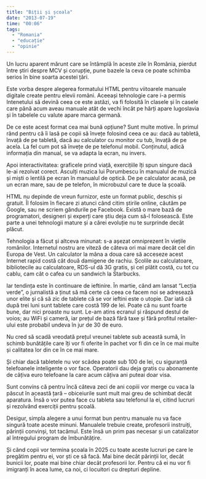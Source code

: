 ```yaml
---
title: "Biții și școala"
date: "2013-07-19"
time: "00:06"
tags:
  - "Romania"
  - "educație"
  - "opinie"
---
```

Un lucru aparent mărunt care se întâmplă în aceste zile în România, pierdut între știri despre MCV și corupție, pune bazele la ceva ce poate schimba serios în bine soarta acestei țări.

Este vorba despre alegerea formatului HTML pentru viitoarele manuale digitale create pentru elevii români. Aceeași tehnologie care i-a permis Intenetului să devină ceea ce este astăzi, va fi folosită în clasele și în casele care până acum aveau manuale atât de vechi încât pe hărți apare Iugoslavia și în tabelele cu valute apare marca germană.

De ce este acest format cea mai bună opțiune? Sunt multe motive. În primul rând pentru că îi lasă pe copii să învețe folosind ceea ce au: dacă au tabletă, învață de pe tabletă, dacă au calculator cu monitor cu tub, învață de pe acela. La fel cum pot să învețe de pe telefonul mobil. Conținutul, adică informația din manual, se va adapta la ecran, nu invers.

Apoi interactivitatea: graficele prind viață, exercițiile îți spun singure dacă le-ai rezolvat corect. Asculți muzica lui Porumbescu în manualul de muzică și miști o lentilă pe ecran în manualul de optică. De pe calculator acasă, pe un ecran mare, sau de pe telefon, în microbuzul care te duce la școală.

HTML nu depinde de vreun furnizor, este un format public, deschis și gratuit. Îl folosim în fiecare zi atunci când citim știrile online, căutăm pe Google, sau ne scriem gândurile pe Facebook. Există o mare bază de programatori, designeri și experți care știu deja cum să-l folosească. Este parte a unei tehnologii mature și a cărei evoluție nu te surprinde decât plăcut.

Tehnologia a făcut și altceva minunat: s-a așezat omniprezent în viețile românilor. Internetul nostru are viteză de câteva ori mai mare decât cel din Europa de Vest. Un calculator la mâna a doua care să acceseze acest Internet rapid costă cât două damigene de rachiu. Școlile au calculatoare, bibliotecile au calculatoare, RDS-ul dă 3G gratis, și cel plătit costă, cu tot cu cablu, cam cât o cafea cu un sandwich la Starbucks.

Iar tendința este în continuare de ieftinire. În martie, când am lansat "Lecția verde", o jurnalistă a ținut să mă certe că ceea ce facem noi se adresează unor elite și că să zic de tablete că se vor ieftini este o utopie. Dar iată că după trei luni sunt tablete care costă 199 de lei. Poate că nu sunt foarte bune, dar nici proaste nu sunt. Le-am atins ecranul și răspund destul de voios; au WiFi și cameră, iar prețul de bază fără taxe și fără profitul retailer-ului este probabil undeva în jur de 30 de euro.

Nu cred să scadă vreodată prețul vreunei tablete sub această sumă, în schimb bunătățile care îți vor fi oferite în pachet vor fi din ce în ce mai multe și calitatea lor din ce în ce mai mare.

Și chiar dacă tabletele nu vor scădea poate sub 100 de lei, cu siguranță telefoanele inteligente o vor face. Operatorii dau deja gratis cu abonamente de câțiva euro telefoane la care acum câțiva ani puteai doar visa.

Sunt convins că pentru încă câteva zeci de ani copiii vor merge cu vaca la păscut în această țară -- obiceiurile sunt mult mai greu de schimbat decât aparatura. Însă o vor putea face cu tableta sau telefonul la ei, citind lucruri și rezolvând exerciții pentru școală.

Desigur, simpla alegere a unui format bun pentru manuale nu va face singură toate aceste minuni. Manualele trebuie create, profesorii instruiți, părinții convinși, tot tacâmul. Este însă un prim pas necesar și un catalizator al întregului program de îmbunătățire.

Și când copii vor termina școala în 2025 cu toate aceste lucruri pe care le pregătim pentru ei, vor ști ce să facă. Mai bine decât părinții lor, decât bunicii lor, poate mai bine chiar decât profesorii lor. Pentru că ei nu vor fi imigranți în acea lume, ca noi, ci locuitori cu drepturi depline.